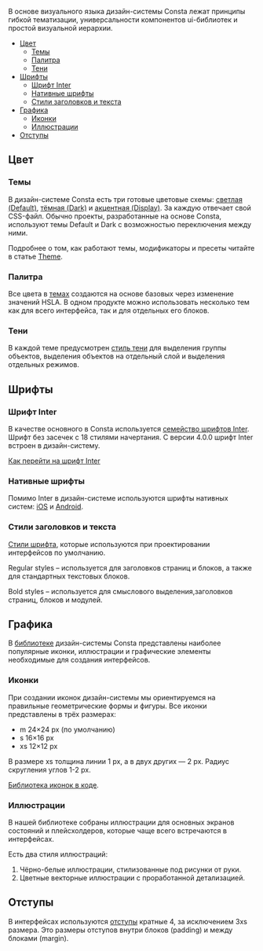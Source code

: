 

В основе визуального языка дизайн-системы Consta лежат принципы гибкой тематизации, универсальности компонентов ui-библиотек и простой визуальной иерархии.

<MdxMenu>

- [Цвет](#цвет)
  - [Темы](#темы)
  - [Палитра](#палитра)
  - [Тени](#тени)
- [Шрифты](#шрифты)
  - [Шрифт Inter](#шрифт-inter)
  - [Нативные шрифты](#нативные-шрифты)
  - [Стили заголовков и текста](#стили-заголовков-и-текста)
- [Графика](#графика)
  - [Иконки](#иконки)
  - [Иллюстрации](#иллюстрации)
- [Отступы](#отступы)

</MdxMenu>

## Цвет

### Темы

В дизайн-системе Consta есть три готовые цветовые схемы: [светлая (Default)](https://www.figma.com/file/vNZFtFH6w0IjD2Twi5OXXE?embed_host=uikit.consta.design&kind=&node-id=1721%3A6&viewer=1), [тёмная (Dark)](https://www.figma.com/file/NgRz8tesBgdad2Lv6kbWEe/Consta-Dark-Colors?type=design&node-id=763-157&mode=design&t=tiyR4OTeCy2M7DxS-0) и [акцентная (Display)](https://www.figma.com/file/CjGnwm0kwWkW9wSgwPirJA/Consta-Display-Colors?type=design&node-id=1457-157&mode=design&t=tiyR4OTeCy2M7DxS-0). За каждую отвечает свой CSS-файл. Обычно проекты, разработанные на основе Consta, используют темы Default и Dark с возможностью переключения между ними.

Подробнее о том, как работают темы, модификаторы и пресеты читайте в статье [Theme](##LIBS.LIB.STAND/lib:uikit/stand:components-theme-stable).

<MdxImage src={image1} />

### Палитра

Все цвета в [темах](##LIBS.LIB.STAND/lib:uikit/stand:components-theme-stable) создаются на основе базовых через изменение значений HSLA. В одном продукте можно использовать несколько тем как для всего интерфейса, так и для отдельных его блоков.

### Тени

В каждой теме предусмотрен [стиль тени](https://www.figma.com/file/vNZFtFH6w0IjD2Twi5OXXE/Consta-Default-Colors?type=design&node-id=2667-22&mode=design&t=bKh5zYTT8nFjrUVG-0) для выделения группы объектов, выделения объектов на отдельный слой и выделения отдельных режимов.

## Шрифты

### Шрифт Inter

В качестве основного в Consta используется [семейство шрифтов Inter](https://rsms.me/inter/). Шрифт без засечек с 18 стилями начертания. C версии 4.0.0 шрифт Inter встроен в дизайн-систему.

[Как перейти на шрифт Inter](##LIBS.LIB.STAND/lib:portal/stand:guidelines-fontinter)

### Нативные шрифты

Помимо Inter в дизайн-системе используются шрифты нативных систем: [iOS](https://www.figma.com/community/file/1159878818572493484/Consta-iOS-Typography) и [Android](https://www.figma.com/community/file/1159878488174966443/Consta-Android-Typography).

### Стили заголовков и текста

[Стили шрифта](https://www.figma.com/community/file/1122106488653770247/Consta-Font-Styles), которые используются при проектировании интерфейсов по умолчанию.

Regular styles – используется для заголовков страниц и блоков, а также для стандартных текстовых блоков.

Bold styles – используется для смыслового выделения,заголовков страниц, блоков и модулей.

## Графика

В [библиотеке](https://www.figma.com/community/file/855772200870304447) дизайн-системы Consta представлены наиболее популярные иконки, иллюстрации и графические элементы необходимые для создания интерфейсов.

### Иконки

При создании иконок дизайн-системы мы ориентируемся на правильные геометрические формы и фигуры. Все иконки представлены в трёх размерах:

- m 24×24 px (по умолчанию)
- s 16×16 px
- xs 12×12 px

В размере xs толщина линии 1 px, а в двух других — 2 px. Радиус скругления углов 1-2 px.

[Библиотека иконок в коде](##LIBS.LIB.STAND/lib:icons/stand:icons-icon-stable).

### Иллюстрации

В нашей библиотеке собраны иллюстрации для основных экранов состояний и плейсхолдеров, которые чаще всего встречаются в интерфейсах.

Есть два стиля иллюстраций:

1. Чёрно-белые иллюстрации, стилизованные под рисунки от руки.
2. Цветные векторные иллюстрации с проработанной детализацией.

## Отступы

В интерфейсах используются [отступы](https://www.figma.com/community/file/855575974468435644/Consta-Default-Spaces) кратные 4, за исключением 3xs размера. Это размеры отступов внутри блоков (padding) и между блоками (margin).

<MdxImage src={image2} />
